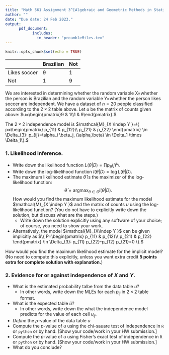 ```yaml
---
title: "Math 561 Assignment 3^[Algebraic and Geometric Methods in Statistics, Spring 2023]"
author: ""
date: "Due date: 24 Feb 2023."
output: 
      pdf_document: 
            includes:
              in_header: "preambleMiles.tex"
---
```


```r
knitr::opts_chunk$set(echo = TRUE)
```


| | Brazilian      | Not |     
| --- | ---       |  --- |   
| Likes soccer |   9    | 1   |
| Not | 1    | 9      | 


We are interested in determining whether  the random variable X=whether the person is Brazilian and the random variable Y=whether the person likes soccer are independent. We have a dataset of $n=20$ people classified according to the $2\times 2$ table above. Let $u$ be the matrix of counts given above:  $u=\begin{pmatrix}9 & 1\\1 &  9\end{pmatrix}.$


The $2 \times 2$ independence model is 
$\mathcal{M}_{X \indep Y }=\{ p=\begin{pmatrix}
p_{11} &  p_{12}\\
p_{21} &  p_{22}
\end{pmatrix}
\in \Delta_{3}: p_{ij}=\alpha_i \beta_j, (\alpha,\beta) \in \Delta_1 \times \Delta_1\}.$



<!--------------->
<!-- Problem 1 -->
<!--------------->

### 1. Likelihood inference. 

* Write down the likelihood function $L(\theta|D)=\prod p_{\theta}(j)^{u_j}$.
* Write down the log-likelihood function $l(\theta|D)=\log L(\theta|D)$.
* The maximum likelihood estimate $\hat{\theta}$ is the maximizer of the log-likelihood function:
    $$
    \hat{\theta} = \text{argmax}_{\theta \in \Theta} l(\theta|D).
    $$
How would you find the maximum likelihood estimate for the model $\mathcal{M}_{X \indep Y }$ and the matrix of counts $u$ using the log-likelihood function? 
(You do not have to explicitly write down the solution, but discuss what are the steps.)
  * Write down the solution  explicitly using any software of your choice; of course, you need to show your work. 
    
*  Alternatively, the model $\mathcal{M}_{X\indep Y }$ can be given implicitly as
$\{ P=\begin{pmatrix}
p_{11} &  p_{12}\\
p_{21} &  p_{22}
\end{pmatrix}
\in \Delta_{3}: p_{11} p_{22}-p_{12} p_{21}=0 \}.$

How would you find the maximum likelihood estimate for the implicit model? (No need to compute this explicitly, unless you want extra credit **5 points extra for complete solution with explanation.**)
    


<!--\pagebreak --> 

<!--------------->
<!-- Problem 2 -->
<!--------------->

### 2. Evidence for or against independence of $X$ and $Y$. 

* What is the estimated probability talbe from the data table $u$? 
  * In other words, write down the MLEs for each $p_{ij}$ in $2\times 2$ table format. 
* What is the expected table $\hat u$? 
  * In other words, write down the what the independence model predicts for the value of each cell $u_{ij}$. 
* *Define* the $p$-value of the data table $u$ 
* Compute the $p$-value of $u$ using the chi-sauare test of independence in `R` or `python` or by hand. [Show your code/work in your HW submission.]
* Compute the $p$-value of $u$ using Fisher's exact test of independence in `R` or `python` or by hand. [Show your code/work in your HW submission.]
* What do you conclude? 
